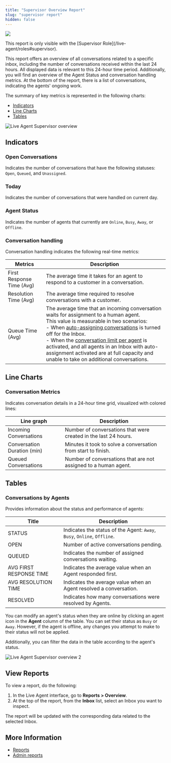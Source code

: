 ```yaml
---
title: "Supervisor Overview Report"
slug: "supervisor report"
hidden: false
---
```


<a href="/release-notes/4.46"><img noZoom src="https://img.shields.io/badge/Updated in-v4.46-blue.svg" /></a>


<Note>
  This report is only visible with the [Supervisor Role](/live-agent/roles#supervisor).
</Note>

This report offers an overview of all conversations related to a specific inbox,
including the number of conversations received within the last 24 hours.
All displayed data is relevant to this 24-hour time period.
Additionally, you will find an overview of the Agent Status and conversation handling metrics.
At the bottom of the report, there is a list of conversations, indicating the agents' ongoing work.

The summary of key metrics is represented in the following charts:

- [Indicators](#indicators)
- [Line Charts](#line-charts)
- [Tables](#tables)

<Frame>
<img class="image-center" src="/_assets/live-agent/LA_Supervisor_overview_1.png" style={{ width: 'auto' }} alt="Live Agent Supervisor overview" />
</Frame>

## Indicators

### Open Conversations

Indicates the number of conversations that have the following statuses: `Open`, `Queued`, and `Unassigned`.

### Today

Indicates the number of conversations that were handled on current day.

### Agent Status

Indicates the number of agents that currently are `Online`, `Busy`, `Away`, or `Offline`.

### Conversation handling

Conversation handling indicates the following real-time metrics:

| Metrics                   | Description                                                                                                                                                                                                                                                                                                                                                                                                                                                                                                                                    |
|---------------------------|------------------------------------------------------------------------------------------------------------------------------------------------------------------------------------------------------------------------------------------------------------------------------------------------------------------------------------------------------------------------------------------------------------------------------------------------------------------------------------------------------------------------------------------------|
| First Response Time (Avg) | The average time it takes for an agent to respond to a customer in a conversation.                                                                                                                                                                                                                                                                                                                                                                                                                                                             |
| Resolution Time (Avg)     | The average time required to resolve conversations with a customer.                                                                                                                                                                                                                                                                                                                                                                                                                                                                            |
| Queue Time (Avg)          | The average time that an incoming conversation waits for assignment to a human agent.<br/>This value is measurable in two scenarios:<br/>- When [auto-assigning conversations](/live-agent/conversation/conversation-routing/automatic-mode#automatic-assignment) is turned off for the Inbox.<br/>- When the [conversation limit per agent](/live-agent/settings/account-settings#conversation-limit-per-agent) is activated, and all agents in an Inbox with auto-assignment activated are at full capacity and unable to take on additional conversations. |

## Line Charts

### Conversation Metrics

Indicates conversation details in a 24-hour time grid, visualized with colored lines:

| Line graph                  | Description                                                     |
|-----------------------------|-----------------------------------------------------------------|
| Incoming Conversations      | Number of conversations that were created in the last 24 hours. |
| Conversation Duration (min) | Minutes it took to solve a conversation from start to finish.   |
| Queued Conversations        | Number of conversations that are not assigned to a human agent. |

## Tables

### Conversations by Agents

Provides information about the status and performance of agents:

| Title                   | Description                                                             |
|-------------------------|-------------------------------------------------------------------------|
| STATUS                  | Indicates the status of the Agent: `Away`, `Busy`, `Online`, `Offline`. |
| OPEN                    | Number of active conversations pending.                                 |
| QUEUED                  | Indicates the number of assigned conversations waiting.                 |
| AVG FIRST RESPONSE TIME | Indicates the average value when an Agent responded first.              |
| AVG RESOLUTION TIME     | Indicates the average value when an Agent resolved a conversation.      |
| RESOLVED                | Indicates how many conversations were resolved by Agents.               |

You can modify an agent's status when they are online by clicking an agent icon in the **Agent** column of the table.
You can set their status as `Busy` or `Away`.
However, if the agent is offline, any changes you attempt to make to their status will not be applied.

Additionally, you can filter the data in the table according to the agent's status.

<Frame>
<img src="/_assets/live-agent/LA_Supervisor_overview_2.png" style={{ width: 'auto' }} alt="Live Agent Supervisor overview 2" />
</Frame>

## View Reports

To view a report, do the following:

1. In the Live Agent interface, go to **Reports > Overview**. 
2. At the top of the report, from the **Inbox** list, select an Inbox you want to inspect.

The report will be updated with the corresponding data related to the selected Inbox.

## More Information

- [Reports](/live-agent/reports/overview)
- [Admin reports](/live-agent/reports/admin/overview)